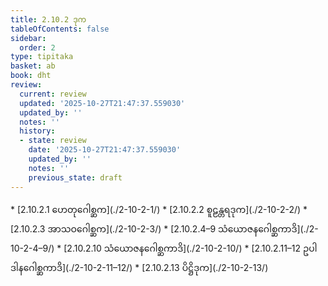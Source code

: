 ```yaml
---
title: 2.10.2 ဒုက
tableOfContents: false
sidebar:
  order: 2
type: tipitaka
basket: ab
book: dht
review:
  current: review
  updated: '2025-10-27T21:47:37.559030'
  updated_by: ''
  notes: ''
  history:
  - state: review
    date: '2025-10-27T21:47:37.559030'
    updated_by: ''
    notes: ''
    previous_state: draft
---
```



<ReviewStatus review={frontmatter.review} showDetails={true} />

<HypothesisAnnotation frontmatter={frontmatter} />

<DynamicBreadcrumb />



<TableOfContents book="dht" section="2.10.2">
* [2.10.2.1 ဟေတုဂေါစ္ဆက](./2-10-2-1/)
* [2.10.2.2 စူဠန္တရဒုက](./2-10-2-2/)
* [2.10.2.3 အာသဝဂေါစ္ဆက](./2-10-2-3/)
* [2.10.2.4–9 သံယောဇနဂေါစ္ဆကာဒိ](./2-10-2-4–9/)
* [2.10.2.10 သံယောဇနဂေါစ္ဆကာဒိ](./2-10-2-10/)
* [2.10.2.11–12 ဥပါဒါနဂေါစ္ဆကာဒိ](./2-10-2-11–12/)
* [2.10.2.13 ပိဋ္ဌိဒုက](./2-10-2-13/)
</TableOfContents>